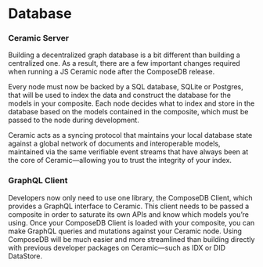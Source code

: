 
# Database
### Ceramic Server

Building a decentralized graph database is a bit different than building a centralized one. As a result, there are a few important changes required when running a JS Ceramic node after the ComposeDB release. 

Every node must now be backed by a SQL database, SQLite or Postgres, that will be used to index the data and construct the database for the models in your composite. Each node decides what to index and store in the database based on the models contained in the composite, which must be passed to the node during development.

Ceramic acts as a syncing protocol that maintains your local database state against a global network of documents and interoperable models, maintained via the same verifiable event streams that have always been at the core of Ceramic—allowing you to trust the integrity of your index.

### GraphQL Client

Developers now only need to use one library, the ComposeDB Client, which provides a GraphQL interface to Ceramic. This client needs to be passed a composite in order to saturate its own APIs and know which models you’re using. Once your ComposeDB Client is loaded with your composite, you can make GraphQL queries and mutations against your Ceramic node. Using ComposeDB will be much easier and more streamlined than building directly with previous developer packages on Ceramic—such as IDX or DID DataStore.